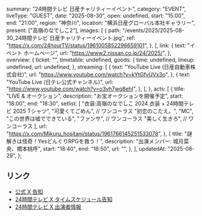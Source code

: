   summary: "24時間テレビ 日産チャリティーイベント",
  category: "EVENT",
  liveType: "GUEST",
  date: "2025-08-30",
  open: undefined,
  start: "15:00",
  end: "21:00",
  region: "神奈川",
  location: "横浜日産グローバル本社ギャラリー",
  present: ["高嶺のなでしこ2"],
  images: [
    {
      path: "/events/2025/2025-08-30_24時間テレビ 日産チャリティーイベント.jpg",
      ref: "https://x.com/24hourTV/status/1961005852296659101",
    },
  ],
  link: {
    text: "イベント ホームページ",
    url: "https://www2.nissan.co.jp/24/2025/",
  },
  overview: {
    ticket: "",
    timetable: undefined,
    goods: {
      time: undefined,
      lineup: undefined,
      url: undefined,
    },
    streaming: [
      {
        text: "YouTube Live (日産自動車株式会社)",
        url: "https://www.youtube.com/watch?v=kYtGfvUVx3o",
      },
      {
        text: "YouTube Live (日テレ公式チャンネル)",
        url: "https://www.youtube.com/watch?v=o3vh7wg8ehI",
      },
    ],
  },
  acts: [
    {
      title: "LIVE & オークション",
      description: "お宝オークションを開催予定",
      start: "18:00",
      end: "18:30",
      setlist: [
        "衣装:高嶺のなでしこ 2024 衣装 + 24時間テレビ 2025 Tシャツ",
        "可愛くてごめん", // ワンコーラス
        "初恋のこたえ。",
        "MC",
        "この世界は嘘でできている",
        "ファンサ", // ワンコーラス
        "美しく生きろ", // ワンコーラス
      ],
      url: "https://x.com/Mikuru_hositani/status/1961766145251533078",
    },
    {
      title: "謎解きは怪奇！YesどんぐりRPGを救う！",
      description: "出演メンバー: 城月菜央、橋本桃呼",
      start: "18:40",
      end: "18:50",
      url: "",
    },
  ],
  updatedAt: "2025-08-29",
};

## リンク

- [公式 X 告知](https://x.com/takanenofficial/status/1960628560193790067)
- [24時間テレビ X タイムスケジュール告知](https://x.com/24hourTV/status/1961005852296659101)
- [24時間テレビ X 出演者情報](https://x.com/24hourTV/status/1960583056328135026)
